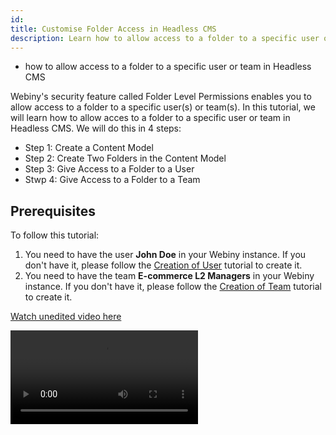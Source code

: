 ```yaml
---
id: 
title: Customise Folder Access in Headless CMS
description: Learn how to allow access to a folder to a specific user or team in Headless CMS.
---
```



<Alert type="success" title="WHAT YOU'LL LEARN">

- how to allow access to a folder to a specific user or team in Headless CMS

</Alert>

Webiny's security feature called Folder Level Permissions enables you to allow access to a folder to a specific user(s) or team(s). In this tutorial, we will learn how to allow acces to a folder to a specific user or team in Headless CMS. We will do this in 4 steps:

- Step 1: Create a Content Model
- Step 2: Create Two Folders in the Content Model
- Step 3: Give Access to a Folder to a User
- Stwp 4: Give Access to a Folder to a Team

## Prerequisites

To follow this tutorial: 
1. You need to have the user **John Doe** in your Webiny instance. If you don't have it, please follow the [Creation of User](/docs/{version}/user-guides/headless-cms/users/user-creation) tutorial to create it.
2. You need to have the team **E-commerce L2 Managers** in your Webiny instance. If you don't have it, please follow the [Creation of Team](/docs/{version}/user-guides/headless-cms/users/team-creation) tutorial to create it.

[Watch unedited video here](https://drive.google.com/file/d/1holFKZ52iAr17tx7PyvfJPbWCaJTk1-c/view?usp=sharing)


<Video src={roleCreationVideo} controls={true}/>

## Step 1: Create a Content Model

1. Create a content model with the following attributes:

    | Attribute            | Value                                       |
    | :-------             | :----------------------                     |
    | Name                 | **Product**                                    |
    | Singular API Name    | **Product**                                    |
    | Plural API Name      | **Products**                                   |
    | Content model group  | **Ungrouped**                                 |
    | Icon                 | **📦**                                      |
    | Description          | **Products available in the online store**|

    If you are not familiar with how to create a content model, please follow the [Create Content Model](/link) tutorial.


2. Add the following fields with the given attributes to the **Product** content model:

    | Field     | Label     | Field ID |
    | :-------  | :---------| :------  |
    | TEXT      | **Product Title** | title   |
    | LONG TEXT | **Product Description**  | description     |
    | Files | **Product Image**  | image     |


## Step 2: Create Two Folders in the Content Model

1. From the **Side Menu**, click **Headless CMS** > **UNGROUPED** > **Product**.

    ✔️ The **Product** content entries' screen opens.

2. In the navigation panel on the left, click **➕Create new folder**  
    (Or, in the header section, click **➕NEW FOLDER**).

    ✔️ The **Create a new folder** screen opens.

3. In the **Title** textbox, type **Apparels**.

4. In the **Slug** textbox, type **apparels**.

5. In the **Parent folder** menu, click **Home**.

6. Click **CREATE FOLDER**.

    ✔️ The message "Folder created successfully!" displays.

7. Now following Steps 2 to 6, create another folder with the following attributes:

   | Attribute            | Value                                       |
    | :-------             | :----------------------                     |
    | Title                 | **Electronics**                                    |
    | Slug    | **electronics**                                    |
    | Parent folder      | **Home**                                   |


## Step 3: Give Access to a Folder to a User

1. Click the **kebab menu** icon ( ⁝ ) on the **Apparels** folder.

   ✔️ A menu opens

2. Click **Manage Permissions**.

   ✔️ The **Manage permissions - _Folder Name_** screen opens.

3. In the **Add user or a team** textbox, type **John Doe**.

4. In the drop-down below, click **John Doe**.

   ✔️ The user **John Doe** gets added to the **People and teams with access** list as an **Editor** by default.

   **Note**: You can set the access permission to **Viewer**, **Editor**, or **Owner**.

5. Click **SAVE**.

   ✔️ The message "Folder permissions updated successfully!" displays.


## Step 3: Give Access to a Folder to a Team

1. Click the **kebab menu** icon ( ⁝ ) on the **Electronics** folder.

   ✔️ A menu opens

2. Click **Manage Permissions**.

   ✔️ The **Manage permissions - _Folder Name_** screen opens.

3. In the **Add user or a team** textbox, type **E-commerce L2 Managers**.

4. In the drop-down below, click **E-commerce L2 Managers**.

   ✔️ The team **E-commerce L2 Managers** gets added to the **People and teams with access** list as an **Editor** by default.

   **Note**: You can set the access permission to **Viewer**, **Editor**, or **Owner**.

5. Click **SAVE**.

   ✔️ The message "Folder permissions updated successfully!" displays.